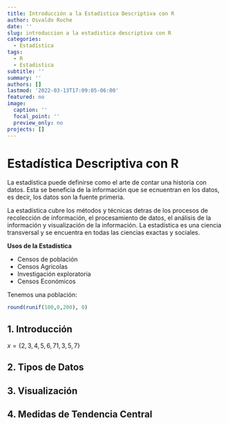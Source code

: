```yaml
---
title: Introducción a la Estadística Descriptiva con R
author: Osvaldo Roche
date: ''
slug: introduccion a la estadistica descriptiva con R
categories:
  - Estadística
tags:
  - R
  - Estadistica
subtitle: ''
summary: ''
authors: []
lastmod: '2022-03-13T17:09:05-06:00'
featured: no
image:
  caption: ''
  focal_point: ''
  preview_only: no
projects: []
---
```


# Estadística Descriptiva con R

La estadística puede definirse como el arte de contar una historia con datos. Esta se beneficia de la información que se ecnuentran en los datos, es decir, los datos son la fuente primeria. 

La estadística cubre los métodos y técnicas detras de los procesos de recolección de información, el procesamiento de datos, el análisis de la información y visualización de la información. La estadística es una ciencia transversal y se encuentra en todas las ciencias exactas y sociales. 

**Usos de la Estadística**

+ Censos de población
+ Censos Agricolas
+ Investigación exploratoria
+ Censos Económicos

Tenemos una población: 

```r
round(runif(100,0,200), 0)
```

## 1. Introducción

$x=\{2,3,4,5,6,71,3,5,7\}$

## 2. Tipos de Datos

## 3. Visualización

## 4. Medidas de Tendencia Central
